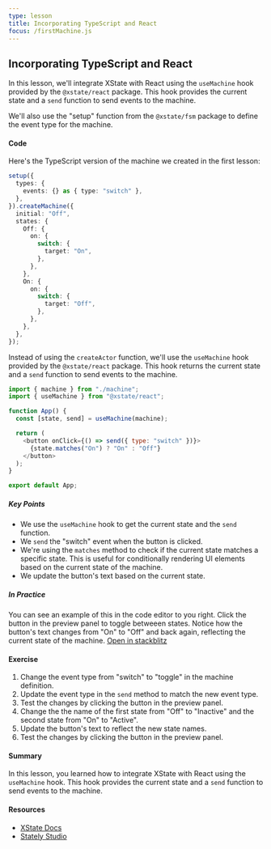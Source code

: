 ```yaml
---
type: lesson
title: Incorporating TypeScript and React
focus: /firstMachine.js
---
```


## Incorporating TypeScript and React

In this lesson, we'll integrate XState with React using the `useMachine` hook provided by the `@xstate/react` package. This hook provides the current state and a `send` function to send events to the machine.

We'll also use the "setup" function from the `@xstate/fsm` package to define the event type for the machine.

#### Code

Here's the TypeScript version of the machine we created in the first lesson:

```ts
setup({
  types: {
    events: {} as { type: "switch" },
  },
}).createMachine({
  initial: "Off",
  states: {
    Off: {
      on: {
        switch: {
          target: "On",
        },
      },
    },
    On: {
      on: {
        switch: {
          target: "Off",
        },
      },
    },
  },
});
```

Instead of using the `createActor` function, we'll use the `useMachine` hook provided by the `@xstate/react` package. This hook returns the current state and a `send` function to send events to the machine.

```js
import { machine } from "./machine";
import { useMachine } from "@xstate/react";

function App() {
  const [state, send] = useMachine(machine);

  return (
    <button onClick={() => send({ type: "switch" })}>
      {state.matches("On") ? "On" : "Off"}
    </button>
  );
}

export default App;
```

##### Key Points

- We use the `useMachine` hook to get the current state and the `send` function.
- We `send` the "switch" event when the button is clicked.
- We're using the `matches` method to check if the current state matches a specific state. This is useful for conditionally rendering UI elements based on the current state of the machine.
- We update the button's text based on the current state.

##### In Practice

You can see an example of this in the code editor to you right. Click the button in the preview panel to toggle betweeen states. Notice how the button's text changes from "On" to "Off" and back again, reflecting the current state of the machine. [Open in stackblitz](https://stackblitz.com/edit/vitejs-vite-twkr61?file=firstMachine.js)

#### Exercise

1. Change the event type from "switch" to "toggle" in the machine definition.
2. Update the event type in the `send` method to match the new event type.
3. Test the changes by clicking the button in the preview panel.
4. Change the the name of the first state from "Off" to "Inactive" and the second state from "On" to "Active".
5. Update the button's text to reflect the new state names.
6. Test the changes by clicking the button in the preview panel.

#### Summary

In this lesson, you learned how to integrate XState with React using the `useMachine` hook. This hook provides the current state and a `send` function to send events to the machine.

#### Resources

- [XState Docs](https://stately.ai/docs/xstate)
- [Stately Studio](https://stately.ai/registry/editor/6ad630e7-c4f1-40e5-8068-4c0a0398a8e9?machineId=a5701504-59a3-4092-9bd4-3972be705357&mode=design)
